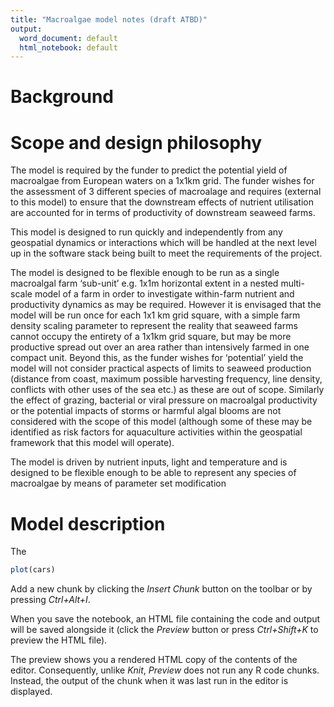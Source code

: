 ```yaml
---
title: "Macroalgae model notes (draft ATBD)"
output:
  word_document: default
  html_notebook: default
---
```


# Background

# Scope and design philosophy

The model is required by the funder to predict the potential yield of macroalgae from European waters on a 1x1km grid. The funder wishes for the assessment of 3 different species of macroalage and requires (external to this model) to ensure that the downstream effects of nutrient utilisation are accounted for in terms of productivity of downstream seaweed farms. 

This model is designed to run quickly and independently from any geospatial dynamics or interactions which will be handled at the next level up in the software stack being built to meet the requirements of the project. 

The model is designed to be flexible enough to be run as a single macroalgal farm 'sub-unit' e.g. 1x1m horizontal extent in a nested multi-scale model of a farm in order to investigate within-farm nutrient and productivity dynamics as may be required. However it is envisaged that the model will be run once for each 1x1 km grid square, with a simple farm density scaling parameter to represent the reality that seaweed farms cannot occupy the entirety of a 1x1km grid square, but may be more productive spread out over an area rather than intensively farmed in one compact unit. Beyond this, as the funder wishes for 'potential' yield the model will not consider practical aspects of limits to seaweed production (distance from coast, maximum possible harvesting frequency, line density, conflicts with other uses of the sea etc.) as these are out of scope. Similarly the effect of grazing, bacterial or viral pressure on macroalgal productivity or the potential impacts of storms or harmful algal blooms are not considered with the scope of this model (although some of these may be identified as risk factors for aquaculture activities within the geospatial framework that this model will operate).

The model is driven by nutrient inputs, light and temperature and is designed to be flexible enough to be able to represent any species of macroalgae by means of parameter set modification

# Model description

The 

```r
plot(cars)
```

Add a new chunk by clicking the *Insert Chunk* button on the toolbar or by pressing *Ctrl+Alt+I*.

When you save the notebook, an HTML file containing the code and output will be saved alongside it (click the *Preview* button or press *Ctrl+Shift+K* to preview the HTML file).

The preview shows you a rendered HTML copy of the contents of the editor. Consequently, unlike *Knit*, *Preview* does not run any R code chunks. Instead, the output of the chunk when it was last run in the editor is displayed.
